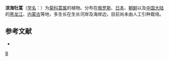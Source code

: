 {{Speciesbox
| taxon = Artemisia littoricola
| binomial_authority = Kitam.
}}

'''滨海牡蒿'''（[[学名|学名]]：{{lang|la|''Artemisia littoricola''}}）为[[菊科|菊科]][[蒿属|蒿属]]的植物。分布在[[俄罗斯|俄罗斯]]、[[日本|日本]]、[[朝鲜|朝鲜]]以及[[中国大陆|中国大陆]]的[[黑龙江|黑龙江]]、[[内蒙古|内蒙古]]等地，多生长在生长河岸及海岸边，目前尚未由人工引种栽培。

== 参考文献 ==
<div class="references-small">
* {{cite web| url =http://www.bioinfo.cn/db05/KmzwSpecies.php?action=view&id=4127| title =滨海牡蒿| work =《中国高等植物数据库全库》| publisher =中国科学院微生物研究所| author =昆明植物研究所| accessdate =2009-02-24| deadurl =yes| archiveurl =https://web.archive.org/web/20160305042234/http://www.bioinfo.cn/db05/KmzwSpecies.php?action=view&id=4127| archivedate =2016-03-05}}
</div>
{{Taxonbar|from=Q15226787}}

[[Category:蒿属|B]]